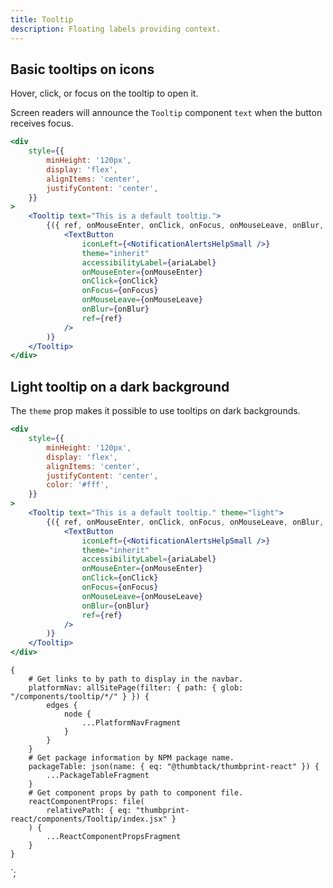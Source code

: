 ```yaml
---
title: Tooltip
description: Floating labels providing context.
---
```



<ComponentHeader data={props.data} />

## Basic tooltips on icons

Hover, click, or focus on the tooltip to open it.

Screen readers will announce the `Tooltip` component `text` when the button receives focus.

```jsx
<div
    style={{
        minHeight: '120px',
        display: 'flex',
        alignItems: 'center',
        justifyContent: 'center',
    }}
>
    <Tooltip text="This is a default tooltip.">
        {({ ref, onMouseEnter, onClick, onFocus, onMouseLeave, onBlur, ariaLabel }) => (
            <TextButton
                iconLeft={<NotificationAlertsHelpSmall />}
                theme="inherit"
                accessibilityLabel={ariaLabel}
                onMouseEnter={onMouseEnter}
                onClick={onClick}
                onFocus={onFocus}
                onMouseLeave={onMouseLeave}
                onBlur={onBlur}
                ref={ref}
            />
        )}
    </Tooltip>
</div>
```

## Light tooltip on a dark background

The `theme` prop makes it possible to use tooltips on dark backgrounds.

```jsx theme=dark
<div
    style={{
        minHeight: '120px',
        display: 'flex',
        alignItems: 'center',
        justifyContent: 'center',
        color: '#fff',
    }}
>
    <Tooltip text="This is a default tooltip." theme="light">
        {({ ref, onMouseEnter, onClick, onFocus, onMouseLeave, onBlur, ariaLabel }) => (
            <TextButton
                iconLeft={<NotificationAlertsHelpSmall />}
                theme="inherit"
                accessibilityLabel={ariaLabel}
                onMouseEnter={onMouseEnter}
                onClick={onClick}
                onFocus={onFocus}
                onMouseLeave={onMouseLeave}
                onBlur={onBlur}
                ref={ref}
            />
        )}
    </Tooltip>
</div>
```

<ComponentFooter data={props.data} />

    {
        # Get links to by path to display in the navbar.
        platformNav: allSitePage(filter: { path: { glob: "/components/tooltip/*/" } }) {
            edges {
                node {
                    ...PlatformNavFragment
                }
            }
        }
        # Get package information by NPM package name.
        packageTable: json(name: { eq: "@thumbtack/thumbprint-react" }) {
            ...PackageTableFragment
        }
        # Get component props by path to component file.
        reactComponentProps: file(
            relativePath: { eq: "thumbprint-react/components/Tooltip/index.jsx" }
        ) {
            ...ReactComponentPropsFragment
        }
    }
`;
